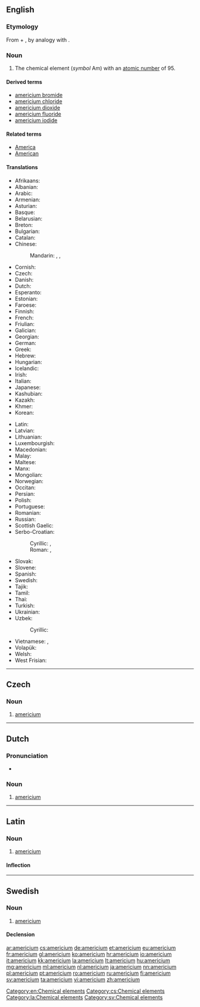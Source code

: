 {{also|Americium}}
==English==
{{elements|Am|plutonium|Pu|curium|Cm}}

===Etymology===
From {{term|America|Americ(as)}} + {{term|-ium}}, by analogy with {{term|europium}}.

===Noun===
{{en-noun|-}}
{{wikipedia}}

# The chemical element (''symbol'' Am) with an [[atomic number]] of 95.

====Derived terms====
* [[americium bromide]]
* [[americium chloride]]
* [[americium dioxide]]
* [[americium fluoride]]
* [[americium iodide]]

====Related terms====
* [[America]]
* [[American]]

====Translations====
{{trans-top|chemical element with atomic number 95}}
* Afrikaans: {{t-|af|americium}}
* Albanian: {{t-|sq|americ}}
* Arabic: {{t-|ar|أمريكيوم|m|tr=ʾamríkyum}}
* Armenian: {{t-|hy|ամերիցիում|tr=americʿium}}
* Asturian: {{t-|ast|americiu|m}}
* Basque: {{t-|eu|amerizioa}}
* Belarusian: {{t-|be|амерыцый|m|tr=amerýcyj}}
* Breton: {{t-|br|amerikiom}}
* Bulgarian: {{t-|bg|америций|m|tr=amerícij}}
* Catalan: {{t+|ca|americi}}
* Chinese:
*: Mandarin: {{t|cmn|鎇|sc=Hani}}, {{t|cmn|镅|tr=méi|sc=Hani}}, {{t|cmn|鋂|tr=méi|sc=Hani}} {{qualifier|Taiwan}}
* Cornish: {{t-|kw|amerycanyum}}
* Czech: {{t+|cs|americium|n}}
* Danish: {{t-|da|americium}}
* Dutch: {{t+|nl|americium|n}}
* Esperanto: {{t-|eo|americio}}
* Estonian: {{t-|et|ameriitsium}}
* Faroese: {{t-|fo|americium}}
* Finnish: {{t+|fi|amerikium}}
* French: {{t+|fr|américium|m}}
* Friulian: {{tø|fur|americi}}
* Galician: {{t+|gl|americio}}
* Georgian: {{t-|ka|ამერიციუმი|tr=americ'iumi|sc=Geor}}
* German: {{t+|de|Americium|n}}
* Greek: {{t+|el|αμερίκιο|n|tr=ameríkio}}
* Hebrew: {{t+|he|אמריציום|tr=amerítsiyum}}
* Hungarian: {{t+|hu|amerícium}}
* Icelandic: {{t+|is|ameríkín}}
* Irish: {{t-|ga|aimeiriciam}}
* Italian: {{t+|it|americio|m}}
* Japanese: {{t+|ja|アメリシウム|tr=amerishiumu}}
* Kashubian: {{t-|csb|amerik}}
* Kazakh: {{t-|kk|америций|tr=amerïtsïy|sc=Cyrl}}
* Khmer: {{t-|km|អាមេរិស្យូម|tr=aameirisyuum|sc=Khmr}}
* Korean: {{t+|ko|아메리슘|tr=amerisyum|sc=Hang}}
{{trans-mid}}
* Latin: {{t+|la|americium|n}}
* Latvian: {{t-|lv|amerīcijs}}
* Lithuanian: {{t+|lt|americis}}
* Luxembourgish: {{t-|lb|Amerizium}}
* Macedonian: {{t-|mk|америциум|m|tr=amerícium}}
* Malay: {{t-|ms|amerisium}}
* Maltese: {{t-|mt|amerizjum}}
* Manx: {{t-|gv|americium}}
* Mongolian: {{t-|mn|америци|tr=ameritsi|sc=Cyrl}}
* Norwegian: {{t-|no|americium}}
* Occitan: {{t-|oc|americi}}
* Persian: {{t-|fa|آمریکیوم|tr=âmerikiyom|sc=fa-Arab}}
* Polish: {{t+|pl|ameryk|m}}
* Portuguese: {{t+|pt|amerício|m}}
* Romanian: {{t+|ro|americiu|n}}
* Russian: {{t+|ru|америций|m|tr=amerícij}}
* Scottish Gaelic: {{t-|gd|aimeiriciam}}
* Serbo-Croatian:
*: Cyrillic: {{t-|sh|америциjум|m|sc=Cyrl}}, {{t-|sh|америциj|m|sc=Cyrl}}
*: Roman: {{t-|sh|americijum|m}}, {{t-|sh|americij|m}}
* Slovak: {{t-|sk|americium|n}}
* Slovene: {{t+|sl|americij|m}}
* Spanish: {{t+|es|americio|m}}
* Swedish: {{t+|sv|americium|n}}
* Tajik: {{t-|tg|америций|tr=ameritsiy}}
* Tamil: {{t-|ta|அமெரிகியம்|tr=amerikiyam}}
* Thai: {{t-|th|อะเมริเซียม|tr=àmērísiam}}
* Turkish: {{t+|tr|amerikyum}}
* Ukrainian: {{t-|uk|америцiй|m|tr=amerýcij}}
* Uzbek: {{t-|uz|ameritsiy}}
*: Cyrillic: {{t-|uz|америций|sc=Cyrl}}
* Vietnamese: {{t-|vi|Amerixi}}, {{t+|vi|Ameriđi}}
* Volapük: {{t-|vo|lamerikin}}
* Welsh: {{t-|cy|americiwm}}
* West Frisian: {{t-|fy|americium}}
{{trans-bottom}}


[[Category:en:Chemical elements]]

----

==Czech==

===Noun===
{{cs-noun|g=n}}

# [[#English|americium]] {{gloss|the chemical element with an atomic number of 95}}

[[Category:cs:Chemical elements]]

----

==Dutch==
{{wikipedia|lang=nl}}
{{elements|Am|plutonium|Pu|curium|Cm|lang=nl}}

===Pronunciation===
* {{audio|Nl-americium.ogg|Audio}}

===Noun===
{{nl-noun|n|-|-}}

# [[#English|americium]]

----

==Latin==
{{wikipedia|lang=la}}

===Noun===
{{la-noun|americium|americii|americiī|n|second}}

# [[#English|americium]]

====Inflection====
{{la-decl-2nd-N|americi}}

[[Category:la:Chemical elements]]

----

==Swedish==
{{wikipedia|lang=sv}}

===Noun===
{{sv-noun|g=n}}

# [[#English|americium]]

====Declension====
{{sv-noun-unc-irreg-n|2=americiumet}}

[[Category:sv:Chemical elements]]

[[ar:americium]]
[[cs:americium]]
[[de:americium]]
[[et:americium]]
[[eu:americium]]
[[fr:americium]]
[[gl:americium]]
[[ko:americium]]
[[hr:americium]]
[[io:americium]]
[[it:americium]]
[[kk:americium]]
[[la:americium]]
[[lt:americium]]
[[hu:americium]]
[[mg:americium]]
[[ml:americium]]
[[nl:americium]]
[[ja:americium]]
[[nn:americium]]
[[pl:americium]]
[[pt:americium]]
[[ro:americium]]
[[ru:americium]]
[[fi:americium]]
[[sv:americium]]
[[ta:americium]]
[[vi:americium]]
[[zh:americium]]